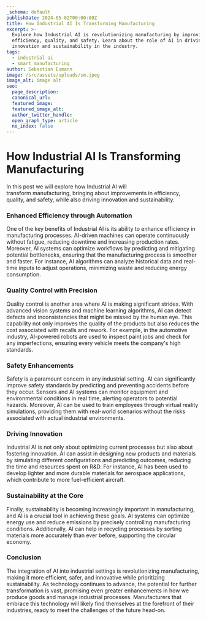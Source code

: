 ```yaml
---
_schema: default
publishDate: 2024-05-02T00:00:00Z
title: How Industrial AI Is Transforming Manufacturing
excerpt: >-
  Explore how Industrial AI is revolutionizing manufacturing by improving
  efficiency, quality, and safety. Learn about the role of AI in driving
  innovation and sustainability in the industry.
tags:
  - industrial ai
  - smart manufacturing
author: Sebastian Eumann
image: /src/assets/uploads/sm.jpeg
image_alt: image alt
seo:
  page_description:
  canonical_url:
  featured_image:
  featured_image_alt:
  author_twitter_handle:
  open_graph_type: article
  no_index: false
---
```

# How Industrial AI Is Transforming Manufacturing

In this post we will explore how Industrial AI will <br>transform manufacturing, bringing about improvements in efficiency, quality, and safety, while also driving innovation and sustainability.

### **Enhanced Efficiency through Automation**

One of the key benefits of Industrial AI is its ability to enhance efficiency in manufacturing processes. AI-driven machines can operate continuously without fatigue, reducing downtime and increasing production rates. Moreover, AI systems can optimize workflows by predicting and mitigating potential bottlenecks, ensuring that the manufacturing process is smoother and faster. For instance, AI algorithms can analyze historical data and real-time inputs to adjust operations, minimizing waste and reducing energy consumption.

### **Quality Control with Precision**

Quality control is another area where AI is making significant strides. With advanced vision systems and machine learning algorithms, AI can detect defects and inconsistencies that might be missed by the human eye. This capability not only improves the quality of the products but also reduces the cost associated with recalls and rework. For example, in the automotive industry, AI-powered robots are used to inspect paint jobs and check for any imperfections, ensuring every vehicle meets the company's high standards.

### **Safety Enhancements**

Safety is a paramount concern in any industrial setting. AI can significantly improve safety standards by predicting and preventing accidents before they occur. Sensors and AI systems can monitor equipment and environmental conditions in real time, alerting operators to potential hazards. Moreover, AI can be used to train employees through virtual reality simulations, providing them with real-world scenarios without the risks associated with actual industrial environments.

### **Driving Innovation**

Industrial AI is not only about optimizing current processes but also about fostering innovation. AI can assist in designing new products and materials by simulating different configurations and predicting outcomes, reducing the time and resources spent on R&D. For instance, AI has been used to develop lighter and more durable materials for aerospace applications, which contribute to more fuel-efficient aircraft.

### **Sustainability at the Core**

Finally, sustainability is becoming increasingly important in manufacturing, and AI is a crucial tool in achieving these goals. AI systems can optimize energy use and reduce emissions by precisely controlling manufacturing conditions. Additionally, AI can help in recycling processes by sorting materials more accurately than ever before, supporting the circular economy.

### **Conclusion**

The integration of AI into industrial settings is revolutionizing manufacturing, making it more efficient, safer, and innovative while prioritizing sustainability. As technology continues to advance, the potential for further transformation is vast, promising even greater enhancements in how we produce goods and manage industrial processes. Manufacturers that embrace this technology will likely find themselves at the forefront of their industries, ready to meet the challenges of the future head-on.

&nbsp;